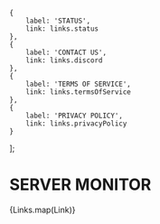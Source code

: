 
    {
        label: 'STATUS',
        link: links.status
    },
    {
        label: 'CONTACT US',
        link: links.discord
    },
    {
        label: 'TERMS OF SERVICE',
        link: links.termsOfService
    },
    {
        label: 'PRIVACY POLICY',
        link: links.privacyPolicy
    }
];


<div className={styles.header}>
    <NextLink href='/'><h1 className={styles.title}>SERVER MONITOR</h1></NextLink>
    <div className={styles.links}>{Links.map(Link)}</div>
    <div className={styles.sidebarButton}><Icon className={styles.sidebarIcon} icon={Bars} /></div>
</div>